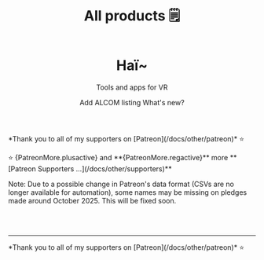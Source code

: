 ﻿---
title: All products 🗒️
sidebar_position: 1
hide_table_of_contents: true
hide_title: true
description: Documentation and gallery of Haï's tools and apps
---




<div class={clsx(styles.haiBanner2)}>
    <header className={clsx('hero hero--primary', styles.heroBanner, styles.heroBannerMini)}>
        <div className="container">
            <h1 className="hero__title">Haï~</h1>
            <p className="hero__subtitle">Tools and apps for VR</p>
            <div className={styles.buttons}>
                <Link
                    className="button button--secondary button--lg"
                    to="vcc://vpm/addRepo?url=https://hai-vr.github.io/vpm-listing/index.json">
                    <span>Add ALCOM listing</span>
                </Link>
                <Link
                    className="button button--secondary button--lg"
                    to="/updates">
                    <span>What's new?</span>
                </Link>
            </div>
        </div>
    </header>
</div>

<!--
<header className={clsx('hero hero--primary', styles.heroBanner)}>
    <div className="container">
        <h1 className="hero__title">Haï~</h1>
        <p className="hero__subtitle">Tools and apps for VR</p>
        <div className={styles.buttons}>
            <Link
                className="button button--secondary button--lg"
                to="vcc://vpm/addRepo?url=https://hai-vr.github.io/vpm-listing/index.json">
                <span>Add ALCOM listing</span>
            </Link>
            <Link
                className="button button--secondary button--lg"
                to="/updates">
                <span>What's new?</span>
            </Link>
        </div>
    </div>
</header>
-->

<div className={clsx(patreonStyles.centerline)}>
<p>*Thank you to all of my supporters on [Patreon](/docs/other/patreon)* ⭐</p>
<div className={clsx(patreonStyles.homepage)}><PatreonPlus />
<Patronelt k="-1">⭐ {PatreonMore.plusactive} and **{PatreonMore.regactive}** more **[Patreon Supporters ...](/docs/other/supporters)**</Patronelt>
<p>Note: Due to a possible change in Patreon's data format (CSVs are no longer available for automation), some names may be missing on pledges made around October 2025. This will be fixed soon.</p>
</div>
</div>

<br />

<Gallery />

<br />

---

<div className={clsx(patreonStyles.centerline)}>
<p>*Thank you to all of my supporters on [Patreon](/docs/other/patreon)* ⭐</p>
<PatreonPlus />
<PatreonReg />
</div>

<br />